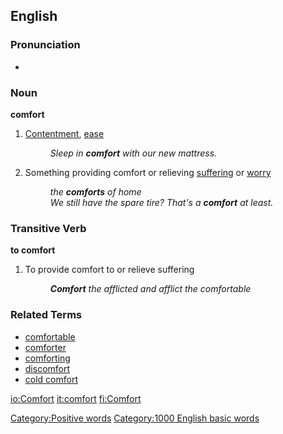 ==English==
===Pronunciation===
*{{audio|en-us-comfort.ogg|Audio (US)}}

=== Noun ===
'''comfort'''

# [[Contentment]], [[ease]]
#: ''Sleep in '''comfort''' with our new mattress.''
# Something providing comfort or relieving [[suffering]] or [[worry]]
#: ''the '''comforts''' of home''
#: ''We still have the spare tire? That's a '''comfort''' at least.''

=== Transitive Verb ===
'''to comfort'''

# To provide comfort to or relieve suffering
#: '''''Comfort''' the afflicted and afflict the comfortable''

=== Related Terms ===
*[[comfortable]]
*[[comforter]]
*[[comforting]]
*[[discomfort]]
*[[cold comfort]]

[[Category:Positive words]]
[[Category:1000 English basic words]]

[[io:Comfort]]
[[it:comfort]]
[[fi:Comfort]]